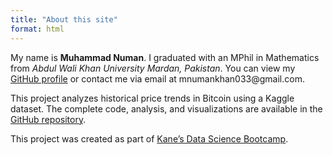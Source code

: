 ```yaml
---
title: "About this site"
format: html
---
```


My name is **Muhammad Numan**. I graduated with an MPhil in Mathematics from *Abdul Wali Khan University Mardan, Pakistan*. You can view my [GitHub profile](https://github.com/numi1212) or contact me via email at mnumankhan033@gmail.com.

This project analyzes historical price trends in Bitcoin using a Kaggle dataset. The complete code, analysis, and visualizations are available in the [GitHub repository](https://github.com/numi1212/crypto-modelling).

This project was created as part of [Kane’s Data Science Bootcamp](https://bootcamp.davidkane.info/).
